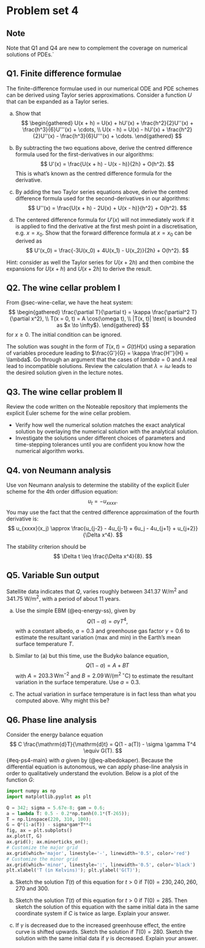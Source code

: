 # Problem set 4 {#sec-ps4}

:::{.callout-tip}
## Note
Note that Q1 and Q4 are new to complement the coverage on numerical solutions of PDEs.`
:::

## Q1. Finite difference formulae {.unnumbered}

The finite-difference formulae used in our numerical ODE and PDE schemes can be derived using Taylor series approximations. Consider a function $U$ that can be expanded as a Taylor series. 

a. Show that 
$$
\begin{gathered}
U(x + h) = U(x) + hU'(x) + \frac{h^2}{2}U''(x) + \frac{h^3}{6}U'''(x) + \cdots, \\
U(x - h) = U(x) - hU'(x) + \frac{h^2}{2}U''(x) - \frac{h^3}{6}U'''(x) + \cdots.
\end{gathered}
$$

b. By subtracting the two equations above, derive the centred difference formula used for the first-derivatives in our algorithms:
$$
U'(x) = \frac{U(x + h) - U(x - h)}{2h} + O(h^2).
$$
This is what's known as the centred difference formula for the derivative.

c. By adding the two Taylor series equations above, derive the centred difference formula used for the second-derivatives in our algorithms: 
$$
U''(x) = \frac{U(x + h) - 2U(x) + U(x - h)}{h^2} + O(h^2).
$$

d. The centered difference formula for $U'(x)$ will not immediately work if it is applied to find the derivative at the first mesh point in a discretisation, e.g. $x = x_0$. Show that the forward difference formula at $x = x_0$ can be derived as 
$$
U'(x_0) = \frac{-3U(x_0) + 4U(x_1) - U(x_2)}{2h} + O(h^2).
$$

Hint: consider as well the Taylor series for $U(x + 2h)$ and then combine the expansions for $U(x + h)$ and $U(x + 2h)$ to derive the result.

## Q2. The wine cellar problem I {.unnumbered} 

From @sec-wine-cellar, we have the heat system:
$$
\begin{gathered}
\frac{\partial T}{\partial t} = \kappa \frac{\partial^2 T}{\partial x^2}, \\
T(x = 0, t) = A \cos(\omega t), \\
|T(x, t)| \text{ is bounded as $x \to \infty$}.
\end{gathered}
$$
for $x \geq 0$. The initial condition can be ignored.

The solution was sought in the form of $T(x, t) = G(t) H(x)$ using a separation of variables procedure leading to $\frac{G'}{G} = \kappa \frac{H''}{H} = \lambda$. Go through an argument that the cases of $lambda = 0$ and $\lambda$ real lead to incompatible solutions. Review the calculation that $\lambda = i\omega$ leads to the desired solution given in the lecture notes. 

## Q3. The wine cellar problem II {.unnumbered} 

Review the code written on the Noteable repository that implements the explicit Euler scheme for the wine cellar problem.

* Verify how well the numerical solution matches the exact analytical solution by overlaying the numerical solution with the analytical solution.
* Investigate the solutions under different choices of parameters and time-stepping tolerances until you are confident you know how the numerical algorithm works.

## Q4. von Neumann analysis {.unnumbered}

Use von Neumann analysis to determine the stability of the explicit Euler scheme for the 4th order diffusion equation: 
$$
u_t = -u_{xxxx}.
$$
You may use the fact that the centred difference approximation of the fourth derivative is: 
$$
u_{xxxx}(x_j) \approx \frac{u_{j-2} - 4u_{j-1} + 6u_j - 4u_{j+1} + u_{j+2}}{\Delta x^4}.
$$

The stability criterion should be 
$$
\Delta t \leq \frac{\Delta x^4}{8}.
$$


<!-- 
## Q5. Budyko's model {.unnumbered} 

Previously we derived the energy for outgoing radiation as:
$$
E_{\text{out}}(T) = \sigma \gamma T^4, 
$$ 
which is estimated via the Stefan-Boltzmann law. Budyko's approximation replaces this law with a linear relationship.  

a. Assume that 
$$
T = T_0 + \bar{T},
$$ 
where $T_0 = 273.15 \, \mathrm{K}$, which corresponds to $0^\circ \, \mathrm{C}$. We can consider $\bar{T}$ as measured in Celcius (since conversion between Kelvins and Celcius is directly proportional). Substitute the above into $E_{\text{out}}$ and linearise, thus assuming $\bar{T}$ is near zero. Place the energy in the form
$$
E_{\text{out}} \sim A + B\bar{T}.
$$ 
Using the standard value of $\sigma = 5.67 \times 10^{-8}$ W/m<sup>2</sup> K<sup>4</sup> and $\gamma = 1$, calculate the values of $A$ and $B$. 

b. Rather than use the formal values derived above, the standard Budyko model uses values of $A = 203.3 \mathrm{W}/\mathrm{m}^2$ and $B = 2.09 \, \mathrm{W}/(\mathrm{m}^2 {}^\circ \mathrm{C})$ that are found from best fit with observational data. 
	
	Using Jupyter and a short script for numerical root finding, investigate the equilibrium solutions of 
$$
Q(1 - a(T_0 + \bar{T})) = A + B \bar{T}.
$$ 
where $Q = 342 \, \mathrm{W}/\mathrm{m}^2$ and $a(T)$ is given from (@eq-albedokaper). Where are the equilibrium solutions, $\bar{T^*}$, and how do they compare with those obtained previously using the Stefan-Boltzmann relation?
-->

## Q5. Variable Sun output {.unnumbered}

Satellite data indicates that $Q$, varies roughly between 341.37 W/m<sup>2</sup> and 341.75 W/m<sup>2</sup>, with a period of about 11 years.

a. Use the simple EBM (@eq-energy-ss), given by 
$$
Q(1 - a) = \sigma \gamma T^4,
$$ 
with a constant albedo, $a = 0.3$ and greenhouse gas factor $\gamma = 0.6$ to estimate the resultant variation (max and min) in the Earth's mean surface temperature $T$.

b. Similar to (a) but this time, use the Budyko balance equation, 
$$
Q(1 - a) = A + BT
$$ 
with $A = 203.3 \, \mathrm{W} \mathrm{m}^{-2}$ and $B = 2.09 \, \mathrm{W}/(\mathrm{m}^{2} \, {}^\circ \mathrm{C})$ to estimate the resultant variation in the surface temperature. Use $a = 0.3$. 

c. The actual variation in surface temperature is in fact less than what you computed above. Why might this be? 

## Q6. Phase line analysis {.unnumbered}

Consider the energy balance equation 
$$
C \frac{\mathrm{d}T}{\mathrm{d}t} = Q(1 - a(T)) - \sigma \gamma T^4 \equiv G(T).
$$ {#eq-ps4-main}
with $a$ given by (@eq-albedokaper). Because the differential equation is autonomous, we can apply phase-line analysis in order to qualitatively understand the evolution. Below is a plot of the function $G$:

```python
import numpy as np
import matplotlib.pyplot as plt

Q = 342; sigma = 5.67e-8; gam = 0.6;
a = lambda T: 0.5 - 0.2*np.tanh(0.1*(T-265));
T = np.linspace(220, 310, 100);
G = Q*(1-a(T)) - sigma*gam*T**4
fig, ax = plt.subplots()
ax.plot(T, G)
ax.grid(); ax.minorticks_on();
# Customize the major grid
ax.grid(which='major', linestyle='-', linewidth='0.5', color='red')
# Customize the minor grid
ax.grid(which='minor', linestyle=':', linewidth='0.5', color='black')
plt.xlabel('T (in Kelvins)'); plt.ylabel('G(T)');
```

a. Sketch the solution $T(t)$ of this equation for $t > 0$ if $T(0) = 230, 240, 260, 270$ and $300$. 

b. Sketch the solution $T(t)$ of this equation for $t > 0$ if $T(0) = 285$. Then sketch the solution of this equation with the same initial data in the same coordinate system if $C$ is twice as large. Explain your answer. 

c. If $\gamma$ is decreased due to the increased greenhouse effect, the entire curve is shifted upwards. Sketch the solution if $T(0) = 280$. Sketch the solution with the same initial data if $\gamma$ is decreased. Explain your answer.

<!--
## Q4. Evolution {.unnumbered}

Consider again (@eq-ps4-main). Let $T^*$ be a steady-state solution and set $T = T^* + u(t)$ where $u(t)$ is a small perturbation from the steady state.

a. Show that the perturbation satisfies 
$$
C \dot{u} = -D u + O(u^2).
$$
and hence solve for the general solution of the leading-order perturbation (ignoring quadratic terms). What are the conditions on $T^*$ so that the steady state is linearly stable? 

b. Assuming $T^*$ is linearly stable, find the typical response time to a perturbation. For instance, what is the time it takes for the perturbation to reach the value $u(t) = 0$ if $u(0) = 1$? How does this response time change with $C$? What is the physical interpretation of this regarding the climate?  

## Q5. Integral of energy over the planet {.unnumbered}

Ignoring the effects of albedo, the total radiation absorbed over the surface of the planet (per unit time) is given by 
$$
\iint_{\text{planet}} Qs(y=\sin\varphi) \, \mathrm{d}S.
$$
This is what is known as a surface integral (@sec-appendix-surfaceintegral). In the case of the spherical coordinate system, this is calculated by 
$$
\int_{\theta=0}^{2\pi} \int_{\varphi = -\pi/2}^{\pi/2} Qs(y = \sin\varphi) R_E^2 \cos\varphi \, \mathrm{d}\varphi \mathrm{d}\theta.
$$
Use the properties of $s(y)$ in (@eq-EBM-s) to conclude that the total radiation absorbed is $4\pi R_E^2 Q$.

## Q6. Mean temperature in the latitude-dependent EBM {.unnumbered}

Consider now the latitude-dependent EBM 
$$
C \frac{\partial T}{\partial t} = Qs(y)[1 - a(y)] - (A + BT) + k(\bar{T} - T).
$$ 
Recall the albedo is given by $a = a_i$ for $y > y_s$ and $a = a_w$ for $y < y_s$. 

a. By integrating the above equation over $y \in [0, 1]$, show that the mean temperature is given by 
$$
C \frac{\mathrm{d}\bar{T}}{\mathrm{d}t} = Q(1 - \bar{a}) - (A + B\bar{T}),
$$ {#eq-meanT-evo-ps}
where 
$$
\bar{a} = \int_0^1 s(y) a(y) \, \mathrm{d}y = \alpha_w \int_0^{y_s} s(y) \, \mathrm{d}y + a_i \int_{y_s}^1 s(y) \, \mathrm{d}y.
$$
b. In the case that $s$ is given by (@eq-EBM-s), show that 
$$
\bar{a} = a_i + (a_w - a_i) y_s[1 - 0.241(y_s^2 - 1)].
$$ {#eq-ps4-abar}
What is $\bar{a}$ in the two situations of a completely ice-covered world and an ice-free world?


b. Using Python, plot a graph of the steady-state temperature, $T^*$, which satisfies
$$
\bar{T}^* = \frac{Q(1 - \bar{a}) - A}{B},
$$ {#eq-ps4-Tbar}
as a function of the ice line location, $y_s \in [0, 1]$. 

c. In the numerical code designed in lectures `ma30287/notebooks/lecture17-latitudeebm_newton.ipynb` we used numerical quadratic to determine $\bar{T}$. Experiment with a modest number of mesh points and verify how well the integration scheme compares with the exact solution shown above.
-->
